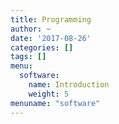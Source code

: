 ```yaml
---
title: Programming
author: ~
date: '2017-08-26'
categories: []
tags: []
menu:
  software:
    name: Introduction
    weight: 5
menuname: "software"
---
```


